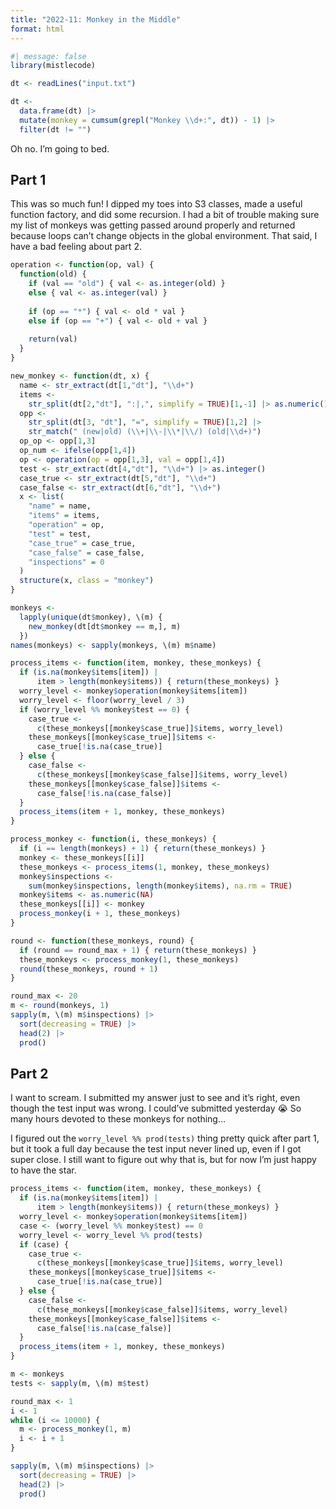 ```yaml
---
title: "2022-11: Monkey in the Middle"
format: html
---
```


```r
#| message: false
library(mistlecode)
```

```r
dt <- readLines("input.txt")

dt <- 
  data.frame(dt) |>
  mutate(monkey = cumsum(grepl("Monkey \\d+:", dt)) - 1) |>
  filter(dt != "")
```

Oh no. I'm going to bed.

## Part 1

This was so much fun! I dipped my toes into S3 classes, made a useful function
factory, and did some recursion. I had a bit of trouble making sure my list of
monkeys was getting passed around properly and returned because loops can't
change objects in the global environment. That said, I have a bad feeling about
part 2.

```r
operation <- function(op, val) {
  function(old) {
    if (val == "old") { val <- as.integer(old) } 
    else { val <- as.integer(val) }
    
    if (op == "*") { val <- old * val }
    else if (op == "+") { val <- old + val }
    
    return(val)
  }
}

new_monkey <- function(dt, x) {
  name <- str_extract(dt[1,"dt"], "\\d+")
  items <- 
    str_split(dt[2,"dt"], ":|,", simplify = TRUE)[1,-1] |> as.numeric()
  opp <- 
    str_split(dt[3, "dt"], "=", simplify = TRUE)[1,2] |>
    str_match(" (new|old) (\\+|\\-|\\*|\\/) (old|\\d+)")
  op_op <- opp[1,3]
  op_num <- ifelse(opp[1,4])
  op <- operation(op = opp[1,3], val = opp[1,4])
  test <- str_extract(dt[4,"dt"], "\\d+") |> as.integer()
  case_true <- str_extract(dt[5,"dt"], "\\d+")
  case_false <- str_extract(dt[6,"dt"], "\\d+")
  x <- list(
    "name" = name,
    "items" = items,
    "operation" = op,
    "test" = test,
    "case_true" = case_true,
    "case_false" = case_false,
    "inspections" = 0
  )
  structure(x, class = "monkey")
}

monkeys <- 
  lapply(unique(dt$monkey), \(m) { 
    new_monkey(dt[dt$monkey == m,], m) 
  })
names(monkeys) <- sapply(monkeys, \(m) m$name)

process_items <- function(item, monkey, these_monkeys) {
  if (is.na(monkey$items[item]) | 
      item > length(monkey$items)) { return(these_monkeys) }
  worry_level <- monkey$operation(monkey$items[item])
  worry_level <- floor(worry_level / 3)
  if (worry_level %% monkey$test == 0) {
    case_true <- 
      c(these_monkeys[[monkey$case_true]]$items, worry_level)
    these_monkeys[[monkey$case_true]]$items <- 
      case_true[!is.na(case_true)]
  } else {
    case_false <- 
      c(these_monkeys[[monkey$case_false]]$items, worry_level)
    these_monkeys[[monkey$case_false]]$items <- 
      case_false[!is.na(case_false)]
  }
  process_items(item + 1, monkey, these_monkeys)
}

process_monkey <- function(i, these_monkeys) {
  if (i == length(monkeys) + 1) { return(these_monkeys) }
  monkey <- these_monkeys[[i]]
  these_monkeys <- process_items(1, monkey, these_monkeys)
  monkey$inspections <- 
    sum(monkey$inspections, length(monkey$items), na.rm = TRUE)
  monkey$items <- as.numeric(NA)
  these_monkeys[[i]] <- monkey
  process_monkey(i + 1, these_monkeys)
}

round <- function(these_monkeys, round) {
  if (round == round_max + 1) { return(these_monkeys) }
  these_monkeys <- process_monkey(1, these_monkeys)
  round(these_monkeys, round + 1)
}
```

```r
round_max <- 20
m <- round(monkeys, 1)
sapply(m, \(m) m$inspections) |>
  sort(decreasing = TRUE) |>
  head(2) |>
  prod()
```

## Part 2

I want to scream. I submitted my answer just to see and it's right, even though
the test input was wrong. I could've submitted yesterday 😭 So many hours
devoted to these monkeys for nothing...

I figured out the `worry_level %% prod(tests)` thing pretty quick after part 1,
but it took a full day because the test input never lined up, even if I got
super close. I still want to figure out why that is, but for now I'm just happy
to have the star.

```r
process_items <- function(item, monkey, these_monkeys) {
  if (is.na(monkey$items[item]) | 
      item > length(monkey$items)) { return(these_monkeys) }
  worry_level <- monkey$operation(monkey$items[item])
  case <- (worry_level %% monkey$test) == 0
  worry_level <- worry_level %% prod(tests)
  if (case) {
    case_true <- 
      c(these_monkeys[[monkey$case_true]]$items, worry_level)
    these_monkeys[[monkey$case_true]]$items <- 
      case_true[!is.na(case_true)]
  } else {
    case_false <- 
      c(these_monkeys[[monkey$case_false]]$items, worry_level)
    these_monkeys[[monkey$case_false]]$items <- 
      case_false[!is.na(case_false)]
  }
  process_items(item + 1, monkey, these_monkeys)
}

m <- monkeys
tests <- sapply(m, \(m) m$test)

round_max <- 1
i <- 1
while (i <= 10000) {
  m <- process_monkey(1, m)
  i <- i + 1
}

sapply(m, \(m) m$inspections) |>
  sort(decreasing = TRUE) |>
  head(2) |>
  prod()
```

